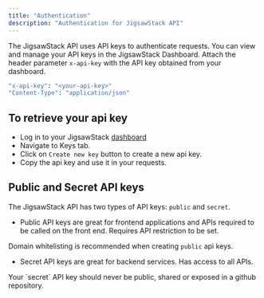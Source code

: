 ```yaml
---
title: "Authentication"
description: "Authentication for JigsawStack API"
---
```


The JigsawStack API uses API keys to authenticate requests. You can view and manage your API keys in the JigsawStack Dashboard.
Attach the header parameter `x-api-key` with the API key obtained from your dashboard.

```bash
"x-api-key": "<your-api-key>"
"Content-Type": "application/json"
```

## To retrieve your api key

- Log in to your JigsawStack [dashboard](https://dash.jigsawstack.com)
- Navigate to Keys tab.
- Click on `Create new key` button to create a new api key.
- Copy the api key and use it in your requests.

## Public and Secret API keys

The JigsawStack API has two types of API keys: `public` and `secret`.

- Public API keys are great for frontend applications and APIs required to be called on the front end. Requires API restriction to be set.

<Tip>Domain whitelisting is recommended when creating `public` api keys.</Tip>

- Secret API keys are great for backend services. Has access to all APIs.

<Tip>
  Your `secret` API key should never be public, shared or exposed in a github
  repository.
</Tip>
